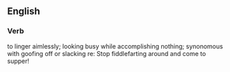 ==English==

===Verb===
{{fiddle'-fart}}

to linger aimlessly; looking busy while accomplishing nothing; synonomous with goofing off or slacking re:  Stop fiddlefarting around and come to supper!